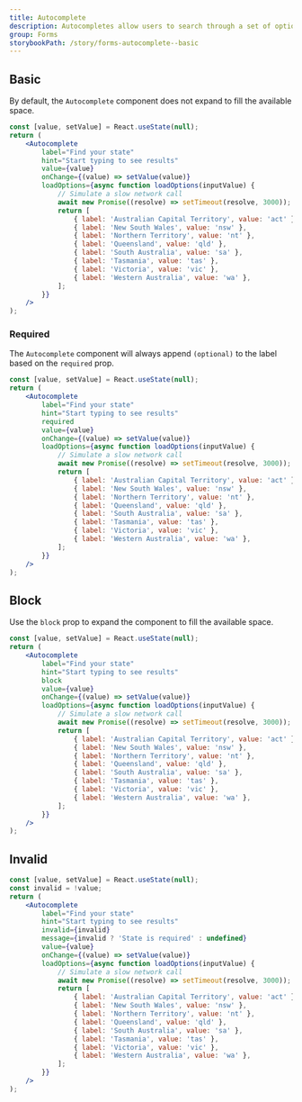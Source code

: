```yaml
---
title: Autocomplete
description: Autocompletes allow users to search through a set of options fetched over the network based on their input
group: Forms
storybookPath: /story/forms-autocomplete--basic
---
```


## Basic

By default, the `Autocomplete` component does not expand to fill the available space.

```jsx live
const [value, setValue] = React.useState(null);
return (
	<Autocomplete
		label="Find your state"
		hint="Start typing to see results"
		value={value}
		onChange={(value) => setValue(value)}
		loadOptions={async function loadOptions(inputValue) {
			// Simulate a slow network call
			await new Promise((resolve) => setTimeout(resolve, 3000));
			return [
				{ label: 'Australian Capital Territory', value: 'act' },
				{ label: 'New South Wales', value: 'nsw' },
				{ label: 'Northern Territory', value: 'nt' },
				{ label: 'Queensland', value: 'qld' },
				{ label: 'South Australia', value: 'sa' },
				{ label: 'Tasmania', value: 'tas' },
				{ label: 'Victoria', value: 'vic' },
				{ label: 'Western Australia', value: 'wa' },
			];
		}}
	/>
);
```

### Required

The `Autocomplete` component will always append `(optional)` to the label based on the `required` prop.

```jsx live
const [value, setValue] = React.useState(null);
return (
	<Autocomplete
		label="Find your state"
		hint="Start typing to see results"
		required
		value={value}
		onChange={(value) => setValue(value)}
		loadOptions={async function loadOptions(inputValue) {
			// Simulate a slow network call
			await new Promise((resolve) => setTimeout(resolve, 3000));
			return [
				{ label: 'Australian Capital Territory', value: 'act' },
				{ label: 'New South Wales', value: 'nsw' },
				{ label: 'Northern Territory', value: 'nt' },
				{ label: 'Queensland', value: 'qld' },
				{ label: 'South Australia', value: 'sa' },
				{ label: 'Tasmania', value: 'tas' },
				{ label: 'Victoria', value: 'vic' },
				{ label: 'Western Australia', value: 'wa' },
			];
		}}
	/>
);
```

## Block

Use the `block` prop to expand the component to fill the available space.

```jsx live
const [value, setValue] = React.useState(null);
return (
	<Autocomplete
		label="Find your state"
		hint="Start typing to see results"
		block
		value={value}
		onChange={(value) => setValue(value)}
		loadOptions={async function loadOptions(inputValue) {
			// Simulate a slow network call
			await new Promise((resolve) => setTimeout(resolve, 3000));
			return [
				{ label: 'Australian Capital Territory', value: 'act' },
				{ label: 'New South Wales', value: 'nsw' },
				{ label: 'Northern Territory', value: 'nt' },
				{ label: 'Queensland', value: 'qld' },
				{ label: 'South Australia', value: 'sa' },
				{ label: 'Tasmania', value: 'tas' },
				{ label: 'Victoria', value: 'vic' },
				{ label: 'Western Australia', value: 'wa' },
			];
		}}
	/>
);
```

## Invalid

```jsx live
const [value, setValue] = React.useState(null);
const invalid = !value;
return (
	<Autocomplete
		label="Find your state"
		hint="Start typing to see results"
		invalid={invalid}
		message={invalid ? 'State is required' : undefined}
		value={value}
		onChange={(value) => setValue(value)}
		loadOptions={async function loadOptions(inputValue) {
			// Simulate a slow network call
			await new Promise((resolve) => setTimeout(resolve, 3000));
			return [
				{ label: 'Australian Capital Territory', value: 'act' },
				{ label: 'New South Wales', value: 'nsw' },
				{ label: 'Northern Territory', value: 'nt' },
				{ label: 'Queensland', value: 'qld' },
				{ label: 'South Australia', value: 'sa' },
				{ label: 'Tasmania', value: 'tas' },
				{ label: 'Victoria', value: 'vic' },
				{ label: 'Western Australia', value: 'wa' },
			];
		}}
	/>
);
```

